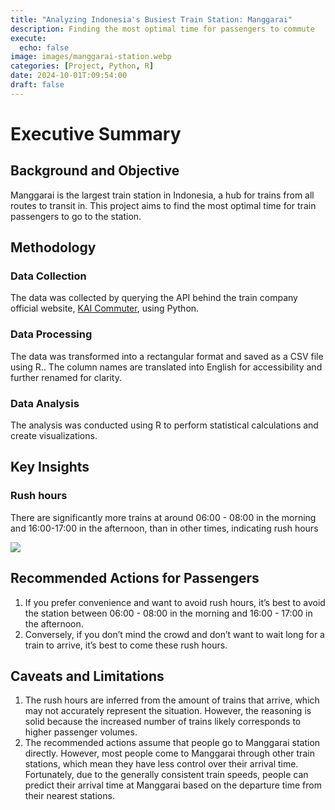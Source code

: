 ```yaml
---
title: "Analyzing Indonesia's Busiest Train Station: Manggarai"
description: Finding the most optimal time for passengers to commute
execute:
  echo: false
image: images/manggarai-station.webp
categories: [Project, Python, R]
date: 2024-10-01T:09:54:00
draft: false
---
```


# Executive Summary

## Background and Objective

Manggarai is the largest train station in Indonesia, a hub for trains from all routes to transit in. This project aims to find the most optimal time for train passengers to go to the station.

## Methodology

### Data Collection

The data was collected by querying the API behind the train company official website, [KAI Commuter](https://commuterline.id/perjalanan-krl/jadwal-kereta), using Python.

### Data Processing

The data was transformed into a rectangular format and saved as a CSV file using R.. The column names are translated into English for accessibility and further renamed for clarity.

### Data Analysis

The analysis was conducted using R to perform statistical calculations and create visualizations.

## Key Insights

### Rush hours

There are significantly more trains at around 06:00 - 08:00 in the morning and 16:00-17:00 in the afternoon, than in other times, indicating rush hours

![](images/key-insight-1.png)

## Recommended Actions for Passengers

1.  If you prefer convenience and want to avoid rush hours, it's best to avoid the station between 06:00 - 08:00 in the morning and 16:00 - 17:00 in the afternoon.
2.  Conversely, if you don't mind the crowd and don't want to wait long for a train to arrive, it's best to come these rush hours.

## Caveats and Limitations

1.  The rush hours are inferred from the amount of trains that arrive, which may not accurately represent the situation. However, the reasoning is solid because the increased number of trains likely corresponds to higher passenger volumes.
2.  The recommended actions assume that people go to Manggarai station directly. However, most people come to Manggarai through other train stations, which mean they have less control over their arrival time. Fortunately, due to the generally consistent train speeds, people can predict their arrival time at Manggarai based on the departure time from their nearest stations.
